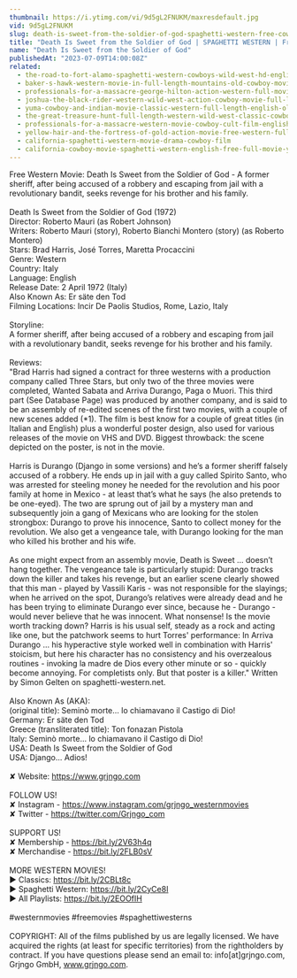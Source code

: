 ```yaml
---
thumbnail: https://i.ytimg.com/vi/9d5gL2FNUKM/maxresdefault.jpg
vid: 9d5gL2FNUKM
slug: death-is-sweet-from-the-soldier-of-god-spaghetti-western-free-cowboy-film
title: "Death Is Sweet from the Soldier of God | SPAGHETTI WESTERN | Free Cowboy Film"
name: "Death Is Sweet from the Soldier of God"
publishedAt: "2023-07-09T14:00:08Z"
related:
  - the-road-to-fort-alamo-spaghetti-western-cowboys-wild-west-hd-english
  - baker-s-hawk-western-movie-in-full-length-mountains-old-cowboy-movie-english
  - professionals-for-a-massacre-george-hilton-action-western-full-movie-for-free-english
  - joshua-the-black-rider-western-wild-west-action-cowboy-movie-full-length-civil-war
  - yuma-cowboy-and-indian-movie-classic-western-full-length-english-old-wild-west
  - the-great-treasure-hunt-full-length-western-wild-west-classic-cowboy-movie-full-movies
  - professionals-for-a-massacre-western-movie-cowboy-cult-film-english-free-full-movie
  - yellow-hair-and-the-fortress-of-gold-action-movie-free-western-full-length
  - california-spaghetti-western-movie-drama-cowboy-film
  - california-cowboy-movie-spaghetti-western-english-free-full-movie-youtube-movies
---
```


Free Western Movie: Death Is Sweet from the Soldier of God - A former sheriff, after being accused of a robbery and escaping from jail with a revolutionary bandit, seeks revenge for his brother and his family.<br />
<br />
Death Is Sweet from the Soldier of God (1972)<br />
Director: Roberto Mauri (as Robert Johnson)<br />
Writers: Roberto Mauri (story), Roberto Bianchi Montero (story) (as Roberto Montero) <br />
Stars: Brad Harris, José Torres, Maretta Procaccini <br />
Genre: Western <br />
Country: Italy<br />
Language: English<br />
Release Date: 2 April 1972 (Italy) <br />
Also Known As: Er säte den Tod <br />
Filming Locations: Incir De Paolis Studios, Rome, Lazio, Italy <br />
<br />
Storyline: <br />
A former sheriff, after being accused of a robbery and escaping from jail with a revolutionary bandit, seeks revenge for his brother and his family.<br />
<br />
Reviews:<br />
"Brad Harris had signed a contract for three westerns with a production company called Three Stars, but only two of the three movies were completed, Wanted Sabata and Arriva Durango, Paga o Muori. This third part (See Database Page) was produced by another company, and is said to be an assembly of re-edited scenes of the first two movies, with a couple of new scenes added (*1). The film is best know for a couple of great titles (in Italian and English) plus a wonderful poster design, also used for various releases of the movie on VHS and DVD. Biggest throwback: the scene depicted on the poster, is not in the movie.<br />
<br />
Harris is Durango (Django in some versions) and he’s a former sheriff falsely accused of a robbery. He ends up in jail with a guy called Spirito Santo, who was arrested for steeling money he needed for the revolution and his poor family at home in Mexico - at least that’s what he says (he also pretends to be one-eyed). The two are sprung out of jail by a mystery man and subsequently join a gang of Mexicans who are looking for the stolen strongbox: Durango to prove his innocence, Santo to collect money for the revolution. We also get a vengeance tale, with Durango looking for the man who killed his brother and his wife.<br />
<br />
As one might expect from an assembly movie, Death is Sweet ... doesn’t hang together. The vengeance tale is particularly stupid: Durango tracks down the killer and takes his revenge, but an earlier scene clearly showed that this man - played by Vassili Karis - was not responsible for the slayings; when he arrived on the spot, Durango’s relatives were already dead and he has been trying to eliminate Durango ever since, because he - Durango - would never believe that he was innocent. What nonsense! Is the movie worth tracking down? Harris is his usual self, steady as a rock and acting like one, but the patchwork seems to hurt Torres' performance: In Arriva Durango ... his hyperactive style worked well in combination with Harris' stoicism, but here his character has no consistency and his overzealous routines - invoking la madre de Dios every other minute or so - quickly become annoying. For completists only. But that poster is a killer." Written by Simon Gelten on spaghetti-western.net.<br />
<br />
Also Known As (AKA):<br />
(original title): Seminò morte... lo chiamavano il Castigo di Dio!<br />
Germany: Er säte den Tod<br />
Greece (transliterated title): Ton fonazan Pistola<br />
Italy: Seminò morte... lo chiamavano il Castigo di Dio!<br />
USA: Death Is Sweet from the Soldier of God<br />
USA: Django... Adios!<br />
<br />
✘ Website: https://www.grjngo.com<br />
<br />
FOLLOW US!<br />
✘ Instagram - https://www.instagram.com/grjngo_westernmovies<br />
✘ Twitter - https://twitter.com/Grjngo_com<br />
<br />
SUPPORT US!<br />
✘ Membership - https://bit.ly/2V63h4q<br />
✘ Merchandise - https://bit.ly/2FLB0sV<br />
<br />
MORE WESTERN MOVIES! <br />
► Classics: https://bit.ly/2CBLt8c <br />
► Spaghetti Western: https://bit.ly/2CyCe8I <br />
► All Playlists: https://bit.ly/2EOOfIH <br />
<br />
#westernmovies #freemovies #spaghettiwesterns<br />
<br />
COPYRIGHT: All of the films published by us are legally licensed. We have acquired the rights (at least for specific territories) from the rightholders by contract. If you have questions please send an email to: info[at]grjngo.com, Grjngo GmbH, www.grjngo.com.